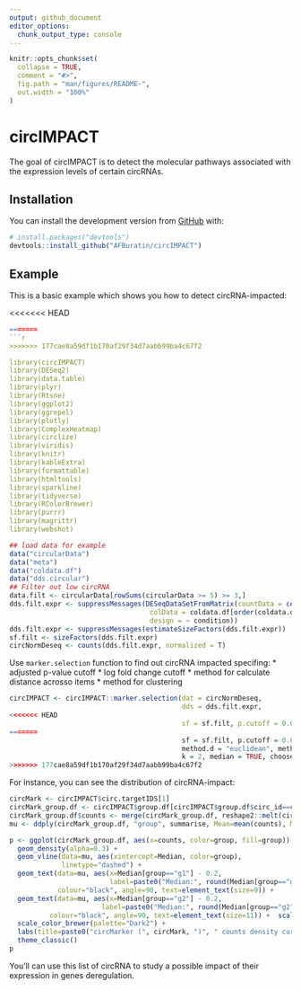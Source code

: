 ```yaml
---
output: github_document
editor_options: 
  chunk_output_type: console
---
```


<!-- README.md is generated from README.Rmd. Please edit that file -->

```r
knitr::opts_chunk$set(
  collapse = TRUE,
  comment = "#>",
  fig.path = "man/figures/README-",
  out.width = "100%"
)
```

# circIMPACT

<!-- badges: start -->
<!-- badges: end -->

The goal of circIMPACT is to detect the molecular pathways associated with the expression levels of 
certain circRNAs.

## Installation

You can install the development version from [GitHub](https://github.com/AFBuratin/circIMPACT) with:

``` r
# install.packages("devtools")
devtools::install_github("AFBuratin/circIMPACT")
```
## Example

This is a basic example which shows you how to detect circRNA-impacted:

<<<<<<< HEAD
```r
=======
```r
>>>>>>> 177cae8a59df1b170af29f34d7aabb99ba4c67f2

library(circIMPACT)
library(DESeq2)
library(data.table)
library(plyr)
library(Rtsne)
library(ggplot2)
library(ggrepel)
library(plotly)
library(ComplexHeatmap)
library(circlize)
library(viridis)
library(knitr)
library(kableExtra)
library(formattable)
library(htmltools)
library(sparkline)
library(tidyverse)
library(RColorBrewer)
library(purrr)
library(magrittr)
library(webshot)

```

```r
## load data for example
data("circularData")
data("meta")
data("coldata.df")
data("dds.circular")
## Filter out low circRNA
data.filt <- circularData[rowSums(circularData >= 5) >= 3,]
dds.filt.expr <- suppressMessages(DESeqDataSetFromMatrix(countData = ceiling(data.filt[,coldata.df$sample[order(coldata.df$condition)]]),
                                   colData = coldata.df[order(coldata.df$condition),],
                                   design = ~ condition))
dds.filt.expr <- suppressMessages(estimateSizeFactors(dds.filt.expr))
sf.filt <- sizeFactors(dds.filt.expr)
circNormDeseq <- counts(dds.filt.expr, normalized = T)
```

Use `marker.selection` function to find out circRNA impacted specifing:
* adjusted p-value cutoff
* log fold change cutoff
* method for calculate distance acrosso items
* method for clustering

```r
circIMPACT <- circIMPACT::marker.selection(dat = circNormDeseq, 
                                           dds = dds.filt.expr, 
<<<<<<< HEAD
                                           sf = sf.filt, p.cutoff = 0.05, lfc.cutoff = 1)
=======
                                           sf = sf.filt, p.cutoff = 0.05, lfc.cutoff = 1, 
                                           method.d = "euclidean", method.c = "ward.D2", 
                                           k = 2, median = TRUE, choose.k = FALSE, index.m = "kl")
>>>>>>> 177cae8a59df1b170af29f34d7aabb99ba4c67f2
```

For instance, you can see the distribution of circRNA-impact:

```r
  
circMark <- circIMPACT$circ.targetIDS[1]
circMark_group.df <- circIMPACT$group.df[circIMPACT$group.df$circ_id==circMark,]
circMark_group.df$counts <- merge(circMark_group.df, reshape2::melt(circNormDeseq[circMark,]), by.x = "sample_id", by.y = "row.names")[,"value"]
mu <- ddply(circMark_group.df, "group", summarise, Mean=mean(counts), Median=median(counts), Variance=var(counts))

p <- ggplot(circMark_group.df, aes(x=counts, color=group, fill=group)) +
  geom_density(alpha=0.3) + 
  geom_vline(data=mu, aes(xintercept=Median, color=group),
             linetype="dashed") +
  geom_text(data=mu, aes(x=Median[group=="g1"] - 0.2, 
                         label=paste0("Median:", round(Median[group=="g1"], 3), " Variance:", round(Variance[group=="g1"], 3)), y=0.2),
            colour="black", angle=90, text=element_text(size=9)) +
  geom_text(data=mu, aes(x=Median[group=="g2"] - 0.2, 
                       label=paste0("Median:", round(Median[group=="g2"], 3), " Variance:", round(Variance[group=="g2"], 3)), y=0.2), 
          colour="black", angle=90, text=element_text(size=11)) +  scale_fill_brewer(palette="Dark2") + 
  scale_color_brewer(palette="Dark2") + 
  labs(title=paste0("circMarker (", circMark, ")", " counts density curve"), x = "Normalized read counts", y = "Density") + 
  theme_classic()
p

```

You'll can use this list of circRNA to study a possible impact of their expression in genes deregulation. 
